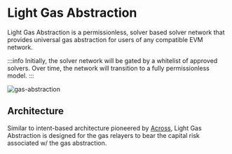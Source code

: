 # Light Gas Abstraction

Light Gas Abstraction is a permissionless, solver based solver network that provides universal gas abstraction for users of any compatible EVM network.

:::info
Initially, the solver network will be gated by a whitelist of approved solvers. Over time, the network will transition to a fully permissionless model.
:::

![gas-abstraction](/gas-abstraction.png)

## Architecture

Similar to intent-based architecture pioneered by [Across](https://across.to), Light Gas Abstraction is designed for the gas relayers to bear the capital risk associated w/ the gas abstraction.
